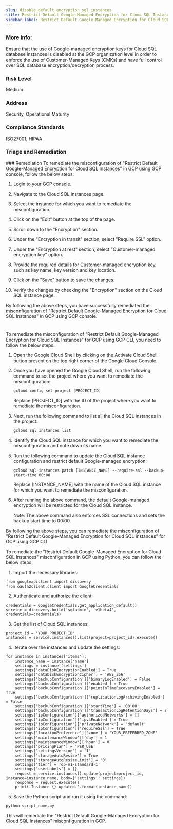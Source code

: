 ```yaml
---
slug: disable_default_encryption_sql_instances
title: Restrict Default Google-Managed Encryption for Cloud SQL Instances
sidebar_label: Restrict Default Google-Managed Encryption for Cloud SQL Instances
---
```


### More Info:

Ensure that the use of Google-managed encryption keys for Cloud SQL database instances is disabled at the GCP organization level in order to enforce the use of Customer-Managed Keys (CMKs) and have full control over SQL database encryption/decryption process.

### Risk Level

Medium

### Address

Security, Operational Maturity

### Compliance Standards

ISO27001, HIPAA

### Triage and Remediation
<Tabs>
<Tab title='Remediation'>
### Remediation

<AccordionGroup>
<Accordion title='Using Console' defaultOpen='true'>
To remediate the misconfiguration of "Restrict Default Google-Managed Encryption for Cloud SQL Instances" in GCP using GCP console, follow the below steps:

1. Login to your GCP console.

2. Navigate to the Cloud SQL Instances page.

3. Select the instance for which you want to remediate the misconfiguration.

4. Click on the "Edit" button at the top of the page.

5. Scroll down to the "Encryption" section.

6. Under the "Encryption in transit" section, select "Require SSL" option.

7. Under the "Encryption at rest" section, select "Customer-managed encryption key" option.

8. Provide the required details for Customer-managed encryption key, such as key name, key version and key location.

9. Click on the "Save" button to save the changes.

10. Verify the changes by checking the "Encryption" section on the Cloud SQL instance page.

By following the above steps, you have successfully remediated the misconfiguration of "Restrict Default Google-Managed Encryption for Cloud SQL Instances" in GCP using GCP console.

#
</Accordion>

<Accordion title='Using CLI'>
To remediate the misconfiguration of "Restrict Default Google-Managed Encryption for Cloud SQL Instances" for GCP using GCP CLI, you need to follow the below steps:

1. Open the Google Cloud Shell by clicking on the Activate Cloud Shell button present on the top right corner of the Google Cloud Console.

2. Once you have opened the Google Cloud Shell, run the following command to set the project where you want to remediate the misconfiguration:

   ```
   gcloud config set project [PROJECT_ID]
   ```

   Replace [PROJECT_ID] with the ID of the project where you want to remediate the misconfiguration.

3. Next, run the following command to list all the Cloud SQL instances in the project:

   ```
   gcloud sql instances list
   ```

4. Identify the Cloud SQL instance for which you want to remediate the misconfiguration and note down its name.

5. Run the following command to update the Cloud SQL instance configuration and restrict default Google-managed encryption:

   ```
   gcloud sql instances patch [INSTANCE_NAME] --require-ssl --backup-start-time 00:00
   ```

   Replace [INSTANCE_NAME] with the name of the Cloud SQL instance for which you want to remediate the misconfiguration.

6. After running the above command, the default Google-managed encryption will be restricted for the Cloud SQL instance.

   Note: The above command also enforces SSL connections and sets the backup start time to 00:00.

By following the above steps, you can remediate the misconfiguration of "Restrict Default Google-Managed Encryption for Cloud SQL Instances" for GCP using GCP CLI.
</Accordion>

<Accordion title='Using Python'>
To remediate the "Restrict Default Google-Managed Encryption for Cloud SQL Instances" misconfiguration in GCP using Python, you can follow the below steps:

1. Import the necessary libraries:

```
from googleapiclient import discovery
from oauth2client.client import GoogleCredentials
```

2. Authenticate and authorize the client:

```
credentials = GoogleCredentials.get_application_default()
service = discovery.build('sqladmin', 'v1beta4', credentials=credentials)
```

3. Get the list of Cloud SQL instances:

```
project_id = 'YOUR_PROJECT_ID'
instances = service.instances().list(project=project_id).execute()
```

4. Iterate over the instances and update the settings:

```
for instance in instances['items']:
    instance_name = instance['name']
    settings = instance['settings']
    settings['dataDiskEncryptionEnabled'] = True
    settings['dataDiskEncryptionCipher'] = 'AES_256'
    settings['backupConfiguration']['binaryLogEnabled'] = False
    settings['backupConfiguration']['enabled'] = True
    settings['backupConfiguration']['pointInTimeRecoveryEnabled'] = True
    settings['backupConfiguration']['replicationLogArchivingEnabled'] = False
    settings['backupConfiguration']['startTime'] = '00:00'
    settings['backupConfiguration']['transactionLogRetentionDays'] = 7
    settings['ipConfiguration']['authorizedNetworks'] = []
    settings['ipConfiguration']['ipv4Enabled'] = True
    settings['ipConfiguration']['privateNetwork'] = 'default'
    settings['ipConfiguration']['requireSsl'] = True
    settings['locationPreference']['zone'] = 'YOUR_PREFERRED_ZONE'
    settings['maintenanceWindow']['day'] = 1
    settings['maintenanceWindow']['hour'] = 0
    settings['pricingPlan'] = 'PER_USE'
    settings['settingsVersion'] = '1'
    settings['storageAutoResize'] = True
    settings['storageAutoResizeLimit'] = '0'
    settings['tier'] = 'db-n1-standard-1'
    settings['userLabels'] = {}
    request = service.instances().update(project=project_id, instance=instance_name, body={'settings': settings})
    response = request.execute()
    print('Instance {} updated.'.format(instance_name))
```

5. Save the Python script and run it using the command:

```
python script_name.py
```

This will remediate the "Restrict Default Google-Managed Encryption for Cloud SQL Instances" misconfiguration in GCP.
</Accordion>

</AccordionGroup>
</Tab>
</Tabs>

